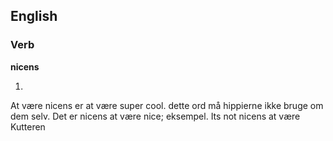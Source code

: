 ==English==

===Verb===
'''nicens'''

# {{third-person singular of|[[nicen]]}}
At være nicens er at være super cool. dette ord må hippierne ikke bruge  om dem selv. 
Det er nicens at være nice;
eksempel. Its not nicens at være Kutteren